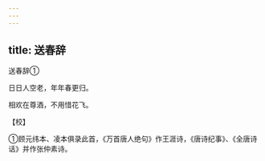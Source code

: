 ```yaml
---
---
---
```

title: 送春辞
---



送春辞①


日日人空老，年年春更归。

相欢在尊酒，不用惜花飞。

【校】

①顾元纬本、凌本俱录此首，《万首唐人绝句》作王涯诗，《唐诗纪事》、《全唐诗话》并作张仲素诗。